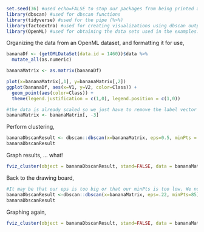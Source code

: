 ```r
set.seed(36) #used echo=FALSE to stop our packages from being printed again. But they are necessary for knitting out an HTML page. 
library(dbscan) #used for dbscan functions
library(tidyverse) #used for the pipe (%>%) 
library(factoextra) #used for creating visualizations using dbscan output
library(OpenML) #used for obtaining the data sets used in the examples. 
```

Organizing the data from an OpenML dataset, and formatting it for use,
```r
bananaDf <- (getOMLDataSet(data.id = 1460))$data %>%
  mutate_all(as.numeric)

bananaMatrix <- as.matrix(bananaDf)
```

```r
plot(x=bananaMatrix[,1], y=bananaMatrix[,2])
ggplot(bananaDf, aes(x=V1, y=V2, color=Class)) + 
  geom_point(aes(color=Class)) +
  theme(legend.justification = c(1,0), legend.position = c(1,0))
```

```r
#the data is already scaled so we just have to remove the label vector and use it. 
bananaMatrix <- bananaMatrix[, -3]
```
Perform clustering,
```r
bananaDbscanResult <- dbscan::dbscan(x=bananaMatrix, eps=0.5, minPts = 50)
bananaDbscanResult
```
Graph results, ... what!
```r
fviz_cluster(object = bananaDbscanResult, stand=FALSE, data = bananaMatrix, geom = c("point"), ggtheme=theme_bw(), ellipse=FALSE, show.clust.cent = FALSE, pointsize = 1.5, outlier.pointsize = 0.5)
```

Back to the drawing board, 
```r
#It may be that our eps is too big or that our minPts is too low. We notice that the spaces around the banana (the points labeled as '2') have high densities. Maybe we can massively increase our minPts to identify those instead of the banana and basically call try to capture as much of the banana as we can as outliers. 
bananaDbscanResult <-dbscan::dbscan(x=bananaMatrix, eps=.22, minPts=85)
bananaDbscanResult
```
Graphing again,
```r
fviz_cluster(object = bananaDbscanResult, stand=FALSE, data = bananaMatrix, geom = c("point"), ggtheme=theme_bw(), ellipse=FALSE, show.clust.cent = FALSE, pointsize = 1.5, outlier.pointsize = 0.5)
```